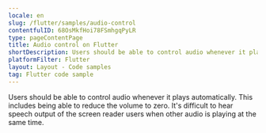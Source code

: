 ```yaml
---
locale: en
slug: /flutter/samples/audio-control
contentfulID: 68OsMkfHoi78FSmhgqPyLR
type: pageContentPage
title: Audio control on Flutter
shortDescription: Users should be able to control audio whenever it plays automatically.
platformFilter: Flutter
layout: Layout - Code samples
tag: Flutter code sample
---
```


Users should be able to control audio whenever it plays automatically. This includes being able to reduce the volume to zero. It's difficult to hear speech output of the screen reader users when other audio is playing at the same time.

<CodeSample id="media-audio-control" locale="en" platform="flutter"/>